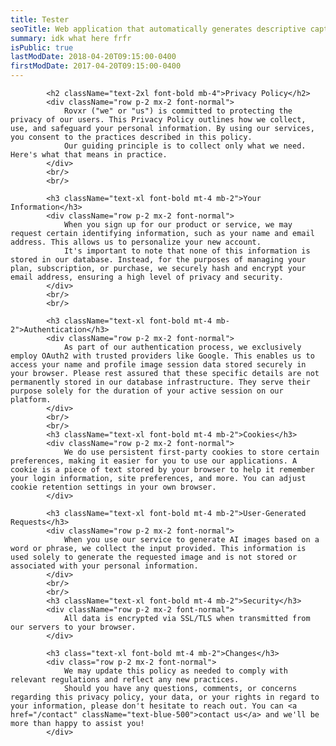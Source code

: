 ```yaml
---
title: Tester
seoTitle: Web application that automatically generates descriptive captions for images using a Blind Language-Image Pre-training (BLIP) model.
summary: idk what here frfr
isPublic: true
lastModDate: 2018-04-20T09:15:00-0400
firstModDate: 2017-04-20T09:15:00-0400
---
```


            <h2 className="text-2xl font-bold mb-4">Privacy Policy</h2>
            <div className="row p-2 mx-2 font-normal">
                Rovxr ("we" or "us") is committed to protecting the privacy of our users. This Privacy Policy outlines how we collect, use, and safeguard your personal information. By using our services, you consent to the practices described in this policy.
                Our guiding principle is to collect only what we need. Here's what that means in practice.
            </div>
            <br/>
            <br/>

            <h3 className="text-xl font-bold mt-4 mb-2">Your Information</h3>
            <div className="row p-2 mx-2 font-normal">
                When you sign up for our product or service, we may request certain identifying information, such as your name and email address. This allows us to personalize your new account.
                It's important to note that none of this information is stored in our database. Instead, for the purposes of managing your plan, subscription, or purchase, we securely hash and encrypt your email address, ensuring a high level of privacy and security.
            </div>
            <br/>
            <br/>

            <h3 className="text-xl font-bold mt-4 mb-2">Authentication</h3>
            <div className="row p-2 mx-2 font-normal">
                As part of our authentication process, we exclusively employ OAuth2 with trusted providers like Google. This enables us to access your name and profile image session data stored securely in your browser. Please rest assured that these specific details are not permanently stored in our database infrastructure. They serve their purpose solely for the duration of your active session on our platform.
            </div>
            <br/>
            <br/>
            <h3 className="text-xl font-bold mt-4 mb-2">Cookies</h3>
            <div className="row p-2 mx-2 font-normal">
                We do use persistent first-party cookies to store certain preferences, making it easier for you to use our applications. A cookie is a piece of text stored by your browser to help it remember your login information, site preferences, and more. You can adjust cookie retention settings in your own browser.
            </div>

            <h3 className="text-xl font-bold mt-4 mb-2">User-Generated Requests</h3>
            <div className="row p-2 mx-2 font-normal">
                When you use our service to generate AI images based on a word or phrase, we collect the input provided. This information is used solely to generate the requested image and is not stored or associated with your personal information.
            </div>
            <br/>
            <br/>
            <h3 className="text-xl font-bold mt-4 mb-2">Security</h3>
            <div className="row p-2 mx-2 font-normal">
                All data is encrypted via SSL/TLS when transmitted from our servers to your browser.
            </div>

            <h3 class="text-xl font-bold mt-4 mb-2">Changes</h3>
            <div class="row p-2 mx-2 font-normal">
                We may update this policy as needed to comply with relevant regulations and reflect any new practices.
                Should you have any questions, comments, or concerns regarding this privacy policy, your data, or your rights in regard to your information, please don't hesitate to reach out. You can <a href="/contact" className="text-blue-500">contact us</a> and we'll be more than happy to assist you!
            </div>
